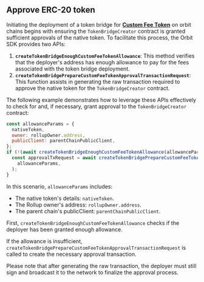 ## Approve ERC-20 token

Initiating the deployment of a token bridge for **[Custom Fee Token](/launch-orbit-chain/concepts/custom-gas-token-sdk.md)** on orbit chains begins with ensuring the `TokenBridgeCreator` contract is granted sufficient approvals of the native token. To facilitate this process, the Orbit SDK provides two APIs:

1. **`createTokenBridgeEnoughCustomFeeTokenAllowance`**: This method verifies that the deployer's address has enough allowance to pay for the fees associated with the token bridge deployment.
2. **`createTokenBridgePrepareCustomFeeTokenApprovalTransactionRequest`**: This function assists in generating the raw transaction required to approve the native token for the `TokenBridgeCreator` contract.

The following example demonstrates how to leverage these APIs effectively to check for and, if necessary, grant approval to the `TokenBridgeCreator` contract:

```js
const allowanceParams = {
  nativeToken,
  owner: rollupOwner.address,
  publicClient: parentChainPublicClient,
};
if (!(await createTokenBridgeEnoughCustomFeeTokenAllowance(allowanceParams))) {
  const approvalTxRequest = await createTokenBridgePrepareCustomFeeTokenApprovalTransactionRequest(
    allowanceParams,
  );
}
```

In this scenario, `allowanceParams` includes:

- The native token's details: `nativeToken`.
- The Rollup owner's address: `rollupOwner.address`.
- The parent chain's publicClient: `parentChainPublicClient`.

First, `createTokenBridgeEnoughCustomFeeTokenAllowance` checks if the deployer has been granted enough allowance.

If the allowance is insufficient, `createTokenBridgePrepareCustomFeeTokenApprovalTransactionRequest` is called to create the necessary approval transaction.

Please note that after generating the raw transaction, the deployer must still sign and broadcast it to the network to finalize the approval process.
